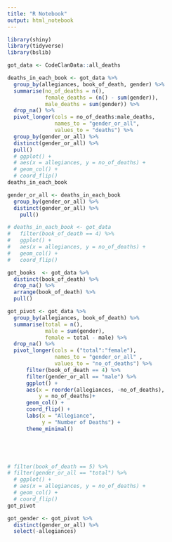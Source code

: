 ```yaml
---
title: "R Notebook"
output: html_notebook
---
```


```r
library(shiny)
library(tidyverse)
library(bslib)

got_data <- CodeClanData::all_deaths
```

```r
deaths_in_each_book <- got_data %>% 
  group_by(allegiances, book_of_death, gender) %>% 
  summarise(no_of_deaths = n(),
            female_deaths = (n() - sum(gender)),
            male_deaths = sum(gender)) %>% 
  drop_na() %>% 
  pivot_longer(cols = no_of_deaths:male_deaths,
               names_to = "gender_or_all",
               values_to = "deaths") %>%
  group_by(gender_or_all) %>% 
  distinct(gender_or_all) %>% 
  pull()
  # ggplot() +
  # aes(x = allegiances, y = no_of_deaths) +
  # geom_col() +
  # coord_flip()
deaths_in_each_book
```
```r
gender_or_all <- deaths_in_each_book
  group_by(gender_or_all) %>% 
  distinct(gender_or_all) %>% 
    pull()

```

```r
# deaths_in_each_book <- got_data
#   filter(book_of_death == 4) %>% 
#   ggplot() +
#   aes(x = allegiances, y = no_of_deaths) +
#   geom_col() +
#   coord_flip()
```

```r
got_books  <- got_data %>%
  distinct(book_of_death) %>%
  drop_na() %>% 
  arrange(book_of_death) %>% 
  pull()
```

```r
got_pivot <- got_data %>% 
  group_by(allegiances, book_of_death) %>% 
  summarise(total = n(), 
            male = sum(gender),
            female = total - male) %>% 
  drop_na() %>% 
  pivot_longer(cols = ("total":"female"),
               names_to = "gender_or_all" ,
               values_to = "no_of_deaths") %>% 
      filter(book_of_death == 4) %>%
      filter(gender_or_all == "male") %>% 
      ggplot() +
      aes(x = reorder(allegiances, -no_of_deaths),
          y = no_of_deaths)+
      geom_col() +
      coord_flip() +
      labs(x = "Allegiance",
           y = "Number of Deaths") +
      theme_minimal()
  




# filter(book_of_death == 5) %>%
# filter(gender_or_all == "total") %>% 
  # ggplot() +
  # aes(x = allegiances, y = no_of_deaths) +
  # geom_col() +
  # coord_flip()
got_pivot
```

```r
got_gender <- got_pivot %>% 
  distinct(gender_or_all) %>% 
  select(-allegiances)
```


